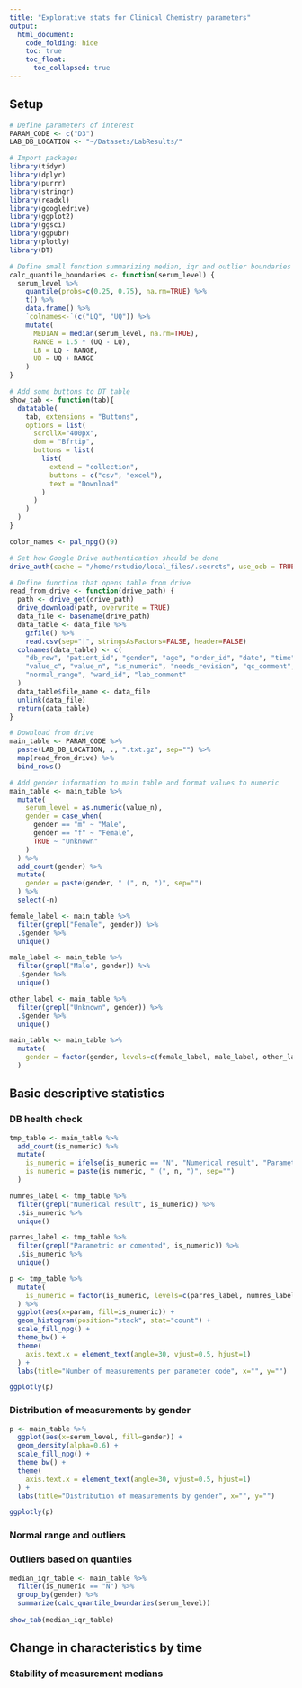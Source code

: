 ```yaml
---
title: "Explorative stats for Clinical Chemistry parameters"
output: 
  html_document:
    code_folding: hide
    toc: true
    toc_float:
      toc_collapsed: true
---
```


## Setup

```r
# Define parameters of interest
PARAM_CODE <- c("D3")
LAB_DB_LOCATION <- "~/Datasets/LabResults/"
```

```r
# Import packages
library(tidyr)
library(dplyr)
library(purrr)
library(stringr)
library(readxl)
library(googledrive)
library(ggplot2)
library(ggsci)
library(ggpubr)
library(plotly)
library(DT)
```

```r
# Define small function summarizing median, iqr and outlier boundaries
calc_quantile_boundaries <- function(serum_level) {
  serum_level %>%
    quantile(probs=c(0.25, 0.75), na.rm=TRUE) %>%
    t() %>%
    data.frame() %>%
    `colnames<-`(c("LQ", "UQ")) %>%
    mutate(
      MEDIAN = median(serum_level, na.rm=TRUE),
      RANGE = 1.5 * (UQ - LQ),
      LB = LQ - RANGE,
      UB = UQ + RANGE
    )
}
```

```r
# Add some buttons to DT table
show_tab <- function(tab){
  datatable(
    tab, extensions = "Buttons",
    options = list(
      scrollX="400px",
      dom = "Bfrtip",
      buttons = list(
        list(
          extend = "collection",
          buttons = c("csv", "excel"),
          text = "Download"
        )
      )
    )
  )
}

color_names <- pal_npg()(9)
```

```r
# Set how Google Drive authentication should be done
drive_auth(cache = "/home/rstudio/local_files/.secrets", use_oob = TRUE)
```

```r
# Define function that opens table from drive
read_from_drive <- function(drive_path) {
  path <- drive_get(drive_path)
  drive_download(path, overwrite = TRUE)
  data_file <- basename(drive_path)
  data_table <- data_file %>%
    gzfile() %>%
    read.csv(sep="|", stringsAsFactors=FALSE, header=FALSE)
  colnames(data_table) <- c(
    "db_row", "patient_id", "gender", "age", "order_id", "date", "time", "param",
    "value_c", "value_n", "is_numeric", "needs_revision", "qc_comment", "instrument", "unit",
    "normal_range", "ward_id", "lab_comment"
  )
  data_table$file_name <- data_file
  unlink(data_file)
  return(data_table)
}

```

```r
# Download from drive
main_table <- PARAM_CODE %>%
  paste(LAB_DB_LOCATION, ., ".txt.gz", sep="") %>%
  map(read_from_drive) %>%
  bind_rows()
```

```r
# Add gender information to main table and format values to numeric
main_table <- main_table %>%
  mutate(
    serum_level = as.numeric(value_n),
    gender = case_when(
      gender == "m" ~ "Male",
      gender == "f" ~ "Female",
      TRUE ~ "Unknown"
    )
  ) %>%
  add_count(gender) %>%
  mutate(
    gender = paste(gender, " (", n, ")", sep="")
  ) %>%
  select(-n)

female_label <- main_table %>%
  filter(grepl("Female", gender)) %>%
  .$gender %>%
  unique()

male_label <- main_table %>%
  filter(grepl("Male", gender)) %>%
  .$gender %>%
  unique()

other_label <- main_table %>%
  filter(grepl("Unknown", gender)) %>%
  .$gender %>%
  unique()

main_table <- main_table %>%
  mutate(
    gender = factor(gender, levels=c(female_label, male_label, other_label))
  )
```

## Basic descriptive statistics

### DB health check

```r
tmp_table <- main_table %>%
  add_count(is_numeric) %>%
  mutate(
    is_numeric = ifelse(is_numeric == "N", "Numerical result", "Parametric or comented"),
    is_numeric = paste(is_numeric, " (", n, ")", sep="")
  )

numres_label <- tmp_table %>%
  filter(grepl("Numerical result", is_numeric)) %>%
  .$is_numeric %>%
  unique()

parres_label <- tmp_table %>%
  filter(grepl("Parametric or comented", is_numeric)) %>%
  .$is_numeric %>%
  unique()

p <- tmp_table %>%
  mutate(
    is_numeric = factor(is_numeric, levels=c(parres_label, numres_label))
  ) %>%
  ggplot(aes(x=param, fill=is_numeric)) + 
  geom_histogram(position="stack", stat="count") +
  scale_fill_npg() +
  theme_bw() +
  theme(
    axis.text.x = element_text(angle=30, vjust=0.5, hjust=1)
  ) +
  labs(title="Number of measurements per parameter code", x="", y="")

ggplotly(p)
```

### Distribution of measurements by gender




```r
p <- main_table %>%
  ggplot(aes(x=serum_level, fill=gender)) + 
  geom_density(alpha=0.6) +
  scale_fill_npg() +
  theme_bw() +
  theme(
    axis.text.x = element_text(angle=30, vjust=0.5, hjust=1)
  ) +
  labs(title="Distribution of measurements by gender", x="", y="")

ggplotly(p)
```

### Normal range and outliers

### Outliers based on quantiles

```r
median_iqr_table <- main_table %>%
  filter(is_numeric == "N") %>%
  group_by(gender) %>%
  summarize(calc_quantile_boundaries(serum_level))
         
show_tab(median_iqr_table)
```



## Change in characteristics by time

### Stability of measurement medians
